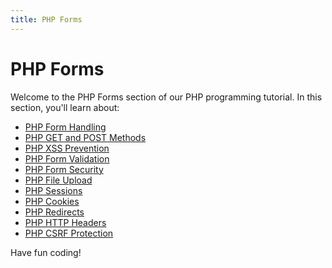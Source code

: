```yaml
---
title: PHP Forms
---
```


# PHP Forms

Welcome to the PHP Forms section of our PHP programming tutorial. In this section, you'll learn about:

- [PHP Form Handling](./0-php-form-handling.mdx)
- [PHP GET and POST Methods](./1-php-get-post.mdx)
- [PHP XSS Prevention](./10-php-xss-prevention.mdx)
- [PHP Form Validation](./2-php-form-validation.mdx)
- [PHP Form Security](./3-php-form-security.mdx)
- [PHP File Upload](./4-php-file-upload.mdx)
- [PHP Sessions](./5-php-sessions.mdx)
- [PHP Cookies](./6-php-cookies.mdx)
- [PHP Redirects](./7-php-redirects.mdx)
- [PHP HTTP Headers](./8-php-http-headers.mdx)
- [PHP CSRF Protection](./9-php-csrf-protection.mdx)

Have fun coding!